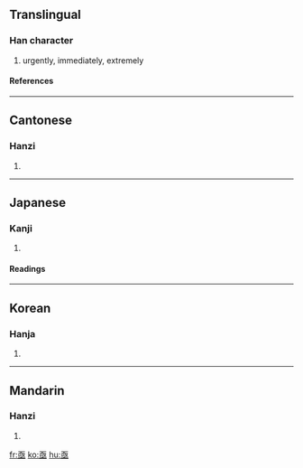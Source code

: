 ==Translingual==
===Han character===
{{Han char|rad=二|as=06|sn=8|four=1010<sub>4</sub>|canj=一水一 (MEM), 弓水一 (NEM)}}
# urgently, immediately, extremely
====References====
{{Han ref|kx=0087.140|dkj=00279|dj=0184.070|hdz=10055.070|uh=4E9F|ud=20127|bh=AB45|bd=43845}}
----
==Cantonese==
===Hanzi===
{{yue-hanzi|jyut=|y=gik1, kei3}}
# {{defn|Cantonese}}
----
==Japanese==
===Kanji===
{{ja-kanji|grade=|rs=二06}}
# {{defn|Japanese}}
====Readings====
{{ja-readings|on=[[きょく]] (kyoku), [[き]] (ki)|kun=[[すみやか]] (sumiyaka)}}
----
==Korean==
===Hanja===
{{ko-hanja|hangeul=극, 기|rv=geuk, gi|mr=kŭk, ki}}
# {{defn|Korean}}
----
==Mandarin==
===Hanzi===
{{cmn-hanzi|pin=jí (ji2), qì (qi4)|wg=chi<sup>2</sup>, ch'i<sup>4</sup>|y=}}
# {{defn|Mandarin}}

[[fr:亟]]
[[ko:亟]]
[[hu:亟]]